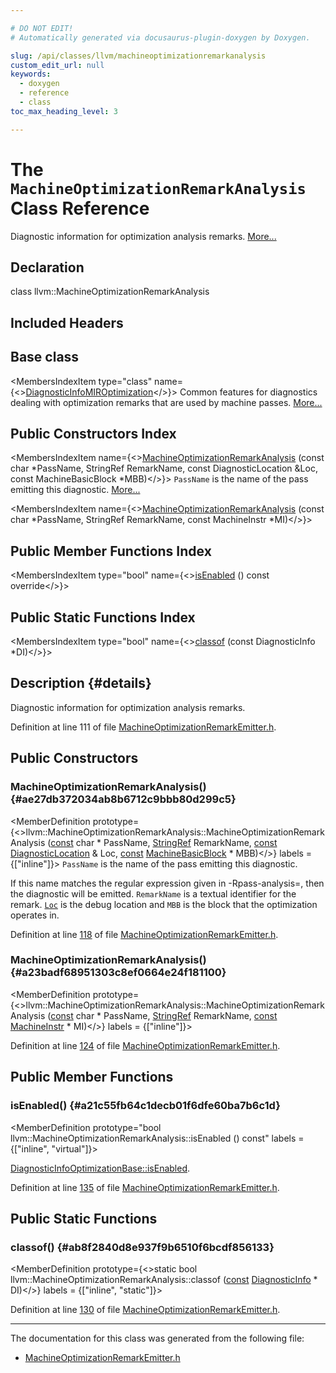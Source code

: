 ```yaml
---

# DO NOT EDIT!
# Automatically generated via docusaurus-plugin-doxygen by Doxygen.

slug: /api/classes/llvm/machineoptimizationremarkanalysis
custom_edit_url: null
keywords:
  - doxygen
  - reference
  - class
toc_max_heading_level: 3

---
```





# The `MachineOptimizationRemarkAnalysis` Class Reference

<DoxygenPage pluginConfig={pluginConfig}>

Diagnostic information for optimization analysis remarks. <a href="#details">More...</a>

## Declaration

<CodeBlock>class llvm::MachineOptimizationRemarkAnalysis</CodeBlock>

## Included Headers

<IncludesList>
<IncludesListItem
  filePath="llvm/CodeGen/MachineOptimizationRemarkEmitter.h"
  permalink="/docs/api/files/include/include/llvm/include/llvm/codegen/machineoptimizationremarkemitter-h"
  isLocal="true" />
</IncludesList>

## Base class

<MembersIndex>

<MembersIndexItem
  type="class"
  name={<><a href="/docs/api/classes/llvm/diagnosticinfomiroptimization">DiagnosticInfoMIROptimization</a></>}>
Common features for diagnostics dealing with optimization remarks that are used by machine passes. <a href="/docs/api/classes/llvm/diagnosticinfomiroptimization/#details">More...</a>
</MembersIndexItem>

</MembersIndex>

## Public Constructors Index

<MembersIndex>

<MembersIndexItem
  name={<><a href="#ae27db372034ab8b6712c9bbb80d299c5">MachineOptimizationRemarkAnalysis</a> (const char &#42;PassName, StringRef RemarkName, const DiagnosticLocation &amp;Loc, const MachineBasicBlock &#42;MBB)</>}>
<code>PassName</code> is the name of the pass emitting this diagnostic. <a href="#ae27db372034ab8b6712c9bbb80d299c5">More...</a>
</MembersIndexItem>

<MembersIndexItem
  name={<><a href="#a23badf68951303c8ef0664e24f181100">MachineOptimizationRemarkAnalysis</a> (const char &#42;PassName, StringRef RemarkName, const MachineInstr &#42;MI)</>}>
</MembersIndexItem>

</MembersIndex>

## Public Member Functions Index

<MembersIndex>

<MembersIndexItem
  type="bool"
  name={<><a href="#a21c55fb64c1decb01f6dfe60ba7b6c1d">isEnabled</a> () const override</>}>
</MembersIndexItem>

</MembersIndex>

## Public Static Functions Index

<MembersIndex>

<MembersIndexItem
  type="bool"
  name={<><a href="#ab8f2840d8e937f9b6510f6bcdf856133">classof</a> (const DiagnosticInfo &#42;DI)</>}>
</MembersIndexItem>

</MembersIndex>

## Description {#details}

Diagnostic information for optimization analysis remarks.

Definition at line 111 of file <a href="/docs/api/files/include/include/llvm/include/llvm/codegen/machineoptimizationremarkemitter-h">MachineOptimizationRemarkEmitter.h</a>.

<SectionDefinition>

## Public Constructors

### MachineOptimizationRemarkAnalysis() {#ae27db372034ab8b6712c9bbb80d299c5}

<MemberDefinition
  prototype={<>llvm::MachineOptimizationRemarkAnalysis::MachineOptimizationRemarkAnalysis (<a href="/docs/api/files/lib/lib/target/lib/target/aarch64/aarch64promoteconstant-cpp/#a90f8350fecae261c25be85d38b451bff">const</a> char &#42; PassName, <a href="/docs/api/classes/llvm/stringref">StringRef</a> RemarkName, <a href="/docs/api/files/lib/lib/target/lib/target/aarch64/aarch64promoteconstant-cpp/#a90f8350fecae261c25be85d38b451bff">const</a> <a href="/docs/api/classes/llvm/diagnosticlocation">DiagnosticLocation</a> &amp; Loc, <a href="/docs/api/files/lib/lib/target/lib/target/aarch64/aarch64promoteconstant-cpp/#a90f8350fecae261c25be85d38b451bff">const</a> <a href="/docs/api/classes/llvm/machinebasicblock">MachineBasicBlock</a> &#42; MBB)</>}
  labels = {["inline"]}>
<code>PassName</code> is the name of the pass emitting this diagnostic.

If this name matches the regular expression given in -Rpass-analysis=, then the diagnostic will be emitted. <code>RemarkName</code> is a textual identifier for the remark. <code><a href="/docs/api/namespaces/llvm/loc">Loc</a></code> is the debug location and <code>MBB</code> is the block that the optimization operates in.

Definition at line <a href="/docs/api/files/include/include/llvm/include/llvm/codegen/machineoptimizationremarkemitter-h/#l00118">118</a> of file <a href="/docs/api/files/include/include/llvm/include/llvm/codegen/machineoptimizationremarkemitter-h">MachineOptimizationRemarkEmitter.h</a>.
</MemberDefinition>

### MachineOptimizationRemarkAnalysis() {#a23badf68951303c8ef0664e24f181100}

<MemberDefinition
  prototype={<>llvm::MachineOptimizationRemarkAnalysis::MachineOptimizationRemarkAnalysis (<a href="/docs/api/files/lib/lib/target/lib/target/aarch64/aarch64promoteconstant-cpp/#a90f8350fecae261c25be85d38b451bff">const</a> char &#42; PassName, <a href="/docs/api/classes/llvm/stringref">StringRef</a> RemarkName, <a href="/docs/api/files/lib/lib/target/lib/target/aarch64/aarch64promoteconstant-cpp/#a90f8350fecae261c25be85d38b451bff">const</a> <a href="/docs/api/classes/llvm/machineinstr">MachineInstr</a> &#42; MI)</>}
  labels = {["inline"]}>

Definition at line <a href="/docs/api/files/include/include/llvm/include/llvm/codegen/machineoptimizationremarkemitter-h/#l00124">124</a> of file <a href="/docs/api/files/include/include/llvm/include/llvm/codegen/machineoptimizationremarkemitter-h">MachineOptimizationRemarkEmitter.h</a>.
</MemberDefinition>

</SectionDefinition>

<SectionDefinition>

## Public Member Functions

### isEnabled() {#a21c55fb64c1decb01f6dfe60ba7b6c1d}

<MemberDefinition
  prototype="bool llvm::MachineOptimizationRemarkAnalysis::isEnabled () const"
  labels = {["inline", "virtual"]}>

<SectionUser title="See Also">
<a href="/docs/api/classes/llvm/diagnosticinfooptimizationbase/#ae68c6c41365eb4602d037a38616cf33f">DiagnosticInfoOptimizationBase::isEnabled</a>.
</SectionUser>

Definition at line <a href="/docs/api/files/include/include/llvm/include/llvm/codegen/machineoptimizationremarkemitter-h/#l00135">135</a> of file <a href="/docs/api/files/include/include/llvm/include/llvm/codegen/machineoptimizationremarkemitter-h">MachineOptimizationRemarkEmitter.h</a>.
</MemberDefinition>

</SectionDefinition>

<SectionDefinition>

## Public Static Functions

### classof() {#ab8f2840d8e937f9b6510f6bcdf856133}

<MemberDefinition
  prototype={<>static bool llvm::MachineOptimizationRemarkAnalysis::classof (<a href="/docs/api/files/lib/lib/target/lib/target/aarch64/aarch64promoteconstant-cpp/#a90f8350fecae261c25be85d38b451bff">const</a> <a href="/docs/api/classes/llvm/diagnosticinfo">DiagnosticInfo</a> &#42; DI)</>}
  labels = {["inline", "static"]}>

Definition at line <a href="/docs/api/files/include/include/llvm/include/llvm/codegen/machineoptimizationremarkemitter-h/#l00130">130</a> of file <a href="/docs/api/files/include/include/llvm/include/llvm/codegen/machineoptimizationremarkemitter-h">MachineOptimizationRemarkEmitter.h</a>.
</MemberDefinition>

</SectionDefinition>

<hr/>

The documentation for this class was generated from the following file:

<ul>
<li><a href="/docs/api/files/include/include/llvm/include/llvm/codegen/machineoptimizationremarkemitter-h">MachineOptimizationRemarkEmitter.h</a></li>
</ul>

</DoxygenPage>
